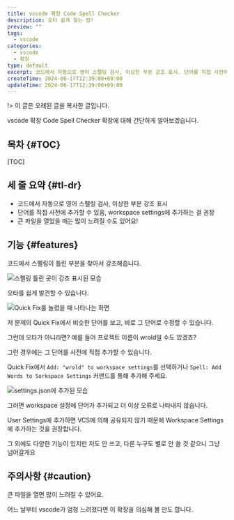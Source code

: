 ```yaml
---
title: vscode 확장 Code Spell Checker
description: 오타 쉽게 찾는 법!
preview: ""
tags:
  - vscode
categories:
  - vscode
  - 확장
type: default
excerpt: 코드에서 자동으로 영어 스펠링 검사, 이상한 부분 강조 표시. 단어를 직접 사전에 추가할 수 있음, workspace settings에 추가하는 걸 권장.
createTime: 2024-06-17T12:39:00+09:00
updateTime: 2024-06-17T12:39:00+09:00
---
```


!> 이 글은 오래된 글을 복사한 글입니다.

vscode 확장 Code Spell Checker 확장에 대해 간단하게 알아보겠습니다.

## 목차 \{#TOC\}

[TOC]

## 세 줄 요약 \{#tl-dr\}

- 코드에서 자동으로 영어 스펠링 검사, 이상한 부분 강조 표시
- 단어를 직접 사전에 추가할 수 있음, workspace settings에 추가하는 걸 권장
- 큰 파일을 열었을 때는 많이 느려질 수도 있어요!

## 기능 \{#features\}

코드에서 스펠링이 틀린 부분을 찾아서 강조해줍니다.

![스펠링 틀린 곳이 강조 표시된 모습](./static/1.png)

오타를 쉽게 발견할 수 있습니다.

![Quick Fix를 눌렀을 때 나타나는 화면](./static/2.png)

저 문제의 Quick Fix에서 비슷한 단어를 보고, 바로 그 단어로 수정할 수 있습니다.

그런데 오타가 아니라면? 예를 들어 프로젝트 이름이 wrold일 수도 있겠죠?

그런 경우에는 그 단어를 사전에 직접 추가할 수 있습니다.

Quick Fix에서 `Add: "wrold" to workspace settings`를 선택하거나 `Spell: Add Words to Sorkspace Settings` 커맨드를 통해 추가해 주세요.

![settings.json에 추가된 모습](./static/3.png)

그러면 workspace 설정에 단어가 추가되고 더 이상 오류로 나타내지 않습니다.

User Settings에 추가하면 VCS에 의해 공유되지 않기 때문에 Workspace Settings에 추가하는 것을 권장합니다.

그 외에도 다양한 기능이 있지만 저도 안 쓰고, 다른 누구도 별로 안 쓸 것 같으니 그냥 넘어갈게요

## 주의사항 \{#caution\}

큰 파일을 열면 많이 느려질 수 있어요.

어느 날부터 vscode가 엄청 느려졌다면 이 확장을 의심해 볼 만도 합니다.
